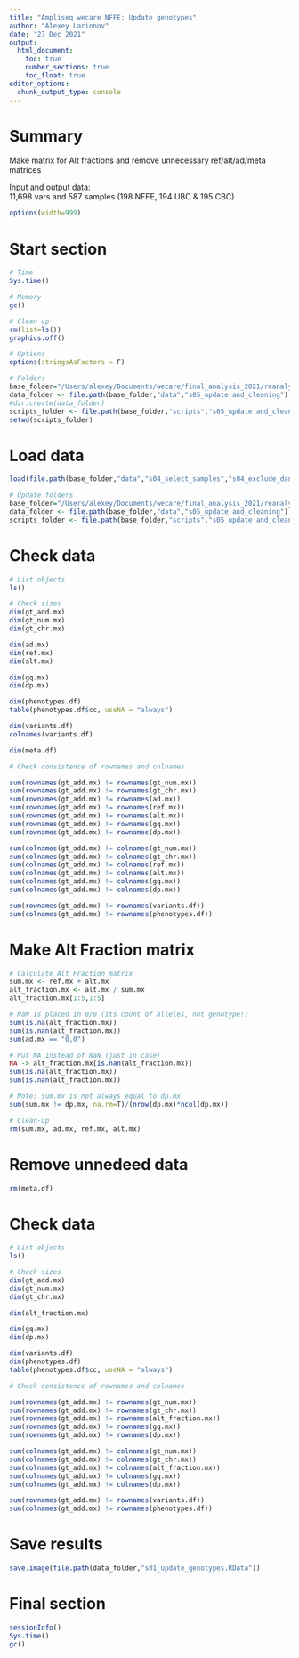 ```yaml
---
title: "Ampliseq wecare NFFE: Update genotypes"
author: "Alexey Larionov"
date: "27 Dec 2021"
output:
  html_document:
    toc: true
    number_sections: true
    toc_float: true
editor_options:
  chunk_output_type: console
---
```


# Summary

Make matrix for Alt fractions and remove unnecessary ref/alt/ad/meta matrices  

Input and output data:  
11,698 vars and 587 samples (198 NFFE, 194 UBC & 195 CBC)  

<style>
pre{
  overflow-x: auto;
}
pre code{
  word-wrap: normal;
  white-space: pre;
}
</style>

```r
options(width=999)
```

# Start section

```r

# Time
Sys.time()

# Memory
gc()

# Clean up
rm(list=ls())
graphics.off()

# Options
options(stringsAsFactors = F)

# Folders
base_folder="/Users/alexey/Documents/wecare/final_analysis_2021/reanalysis_afterNov2021/ampliseq/s02_ampliseq_wecare_nfe"
data_folder <- file.path(base_folder,"data","s05_update and_cleaning")
#dir.create(data_folder)
scripts_folder <- file.path(base_folder,"scripts","s05_update and_cleaning")
setwd(scripts_folder)

```

# Load data

```r

load(file.path(base_folder,"data","s04_select_samples","s04_exclude_danish.RData"))

# Update folders
base_folder="/Users/alexey/Documents/wecare/final_analysis_2021/reanalysis_afterNov2021/ampliseq/s02_ampliseq_wecare_nfe"
data_folder <- file.path(base_folder,"data","s05_update and_cleaning")
scripts_folder <- file.path(base_folder,"scripts","s05_update and_cleaning")

```

# Check data

```r

# List objects
ls()

# Check sizes
dim(gt_add.mx)
dim(gt_num.mx)
dim(gt_chr.mx)

dim(ad.mx)
dim(ref.mx)
dim(alt.mx)

dim(gq.mx)
dim(dp.mx)

dim(phenotypes.df)
table(phenotypes.df$cc, useNA = "always")

dim(variants.df)
colnames(variants.df)

dim(meta.df)

# Check consistence of rownames and colnames

sum(rownames(gt_add.mx) != rownames(gt_num.mx))
sum(rownames(gt_add.mx) != rownames(gt_chr.mx))
sum(rownames(gt_add.mx) != rownames(ad.mx))
sum(rownames(gt_add.mx) != rownames(ref.mx))
sum(rownames(gt_add.mx) != rownames(alt.mx))
sum(rownames(gt_add.mx) != rownames(gq.mx))
sum(rownames(gt_add.mx) != rownames(dp.mx))

sum(colnames(gt_add.mx) != colnames(gt_num.mx))
sum(colnames(gt_add.mx) != colnames(gt_chr.mx))
sum(colnames(gt_add.mx) != colnames(ref.mx))
sum(colnames(gt_add.mx) != colnames(alt.mx))
sum(colnames(gt_add.mx) != colnames(gq.mx))
sum(colnames(gt_add.mx) != colnames(dp.mx))

sum(rownames(gt_add.mx) != rownames(variants.df))
sum(colnames(gt_add.mx) != rownames(phenotypes.df)) 

```

# Make Alt Fraction matrix

```r

# Calculate Alt Fraction matrix
sum.mx <- ref.mx + alt.mx
alt_fraction.mx <- alt.mx / sum.mx 
alt_fraction.mx[1:5,1:5]

# NaN is placed in 0/0 (its count of alleles, not genotype!)
sum(is.na(alt_fraction.mx))
sum(is.nan(alt_fraction.mx))
sum(ad.mx == "0,0")

# Put NA instead of NaN (just in case)
NA -> alt_fraction.mx[is.nan(alt_fraction.mx)]
sum(is.na(alt_fraction.mx))
sum(is.nan(alt_fraction.mx))

# Note: sum.mx is not always equal to dp.mx
sum(sum.mx != dp.mx, na.rm=T)/(nrow(dp.mx)*ncol(dp.mx))

# Clean-up
rm(sum.mx, ad.mx, ref.mx, alt.mx)

```

# Remove unnedeed data

```r

rm(meta.df)

```

# Check data

```r

# List objects
ls()

# Check sizes
dim(gt_add.mx)
dim(gt_num.mx)
dim(gt_chr.mx)

dim(alt_fraction.mx)

dim(gq.mx)
dim(dp.mx)

dim(variants.df)
dim(phenotypes.df)
table(phenotypes.df$cc, useNA = "always")

# Check consistence of rownames and colnames

sum(rownames(gt_add.mx) != rownames(gt_num.mx))
sum(rownames(gt_add.mx) != rownames(gt_chr.mx))
sum(rownames(gt_add.mx) != rownames(alt_fraction.mx))
sum(rownames(gt_add.mx) != rownames(gq.mx))
sum(rownames(gt_add.mx) != rownames(dp.mx))

sum(colnames(gt_add.mx) != colnames(gt_num.mx))
sum(colnames(gt_add.mx) != colnames(gt_chr.mx))
sum(colnames(gt_add.mx) != colnames(alt_fraction.mx))
sum(colnames(gt_add.mx) != colnames(gq.mx))
sum(colnames(gt_add.mx) != colnames(dp.mx))

sum(rownames(gt_add.mx) != rownames(variants.df))
sum(colnames(gt_add.mx) != rownames(phenotypes.df)) 

```

# Save results

```r

save.image(file.path(data_folder,"s01_update_genotypes.RData"))

```

# Final section

```r

sessionInfo()
Sys.time()
gc()

```
